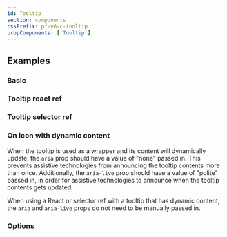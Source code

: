 ```yaml
---
id: Tooltip
section: components
cssPrefix: pf-v6-c-tooltip
propComponents: ['Tooltip']
---
```



## Examples

### Basic



<LiveExample src={TooltipBasic} />

### Tooltip react ref



<LiveExample src={TooltipReactRef} />

### Tooltip selector ref



<LiveExample src={TooltipSelectorRef} />

### On icon with dynamic content

When the tooltip is used as a wrapper and its content will dynamically update, the `aria` prop should have a value of "none" passed in. This prevents assistive technologies from announcing the tooltip contents more than once. Additionally, the `aria-live` prop should have a value of "polite" passed in, in order for assistive technologies to announce when the tooltip contents gets updated.

When using a React or selector ref with a tooltip that has dynamic content, the `aria` and `aria-live` props do not need to be manually passed in.



<LiveExample src={TooltipIcon} />

### Options



<LiveExample src={TooltipOptions} />
